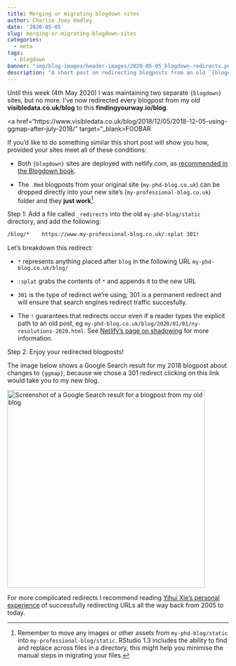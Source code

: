 ```yaml
---
title: Merging or migrating blogdown sites
author: Charlie Joey Hadley
date: '2020-05-05'
slug: merging-or-migrating-blogdown-sites
categories:
  - meta
tags:
  - blogdown
banner: "img/blog-images/header-images/2020-05-05_blogdown-redirects.png"
description: "A short post on redirecting blogposts from an old `{blogdown}` blog to a new blog."
---
```


Until this week (4th May 2020) I was maintaining two separate `{blogdown}` sites, but no more. I've now redirected every blogpost from my old **visibledata.co.uk/blog** to this **findingyourway.io/blog**.

<a href="https://www.visibledata.co.uk/blog/2018/12/05/2018-12-05-using-ggmap-after-july-2018/" target="_blank>FOOBAR</a>


If you'd like to do something similar this short post will show you how, provided your sites meet all of these conditions:

- Both `{blogdown}` sites are deployed with netlify.com, as [recommended in the Blogdown book](https://bookdown.org/yihui/blogdown/deployment.html).

- The `.Rmd` blogposts from your original site (`my-phd-blog.co.uk`) can be dropped directly into your new site's (`my-professional-blog.co.uk`) folder and they **just work**[^1].

Step 1: Add a file called `_redirects` into the old `my-phd-blog/static` directory, and add the following:

```BASH
/blog/*    https://www.my-professional-blog.co.uk/:splat 301!
```

Let's breakdown this redirect:

- `*` represents anything placed after `blog` in the following URL `my-phd-blog.co.uk/blog/`

- `:splat` grabs the contents of `*` and appends it to the new URL

- `301` is the type of redirect we're using; 301 is a permanent redirect and will ensure that search engines redirect traffic succesfully.

- The `!` guarantees that redirects occur even if a reader types the explicit path to an old post, eg `my-phd-blog.co.uk/blog/2020/01/01/ny-resolutions-2020.html`. See [Netlify's page on shadowing](https://docs.netlify.com/routing/redirects/rewrites-proxies/#shadowing) for more information.

Step 2: Enjoy your redirected blogposts!

The image below shows a Google Search result for my 2018 blogpost about changes to `{ggmap}`, because we chose a 301 redirect clicking on this link would take you to my new blog.

<a href="https://www.visibledata.co.uk/blog/2018/12/05/2018-12-05-using-ggmap-after-july-2018/" target="_blank"><img alt="Screenshot of a Google Search result for a blogpost from my old blog" src="/blog/2020-05-05-merging-or-migrating-blogdown-sites_files/2020-05-05_redirected-google-result.png" width=450px/></a>

For more complicated redirects I recommend reading [Yihui Xie's personal experience](https://bookdown.org/yihui/blogdown/personal-experience.html) of successfully redirecting URLs all the way back from 2005 to today.

[^1]: Remember to move any images or other assets from `my-phd-blog/static` into `my-professional-blog/static`. RStudio 1.3 includes the ability to find and replace across files in a directory, this might help you minimise the manual steps in migrating your files.
